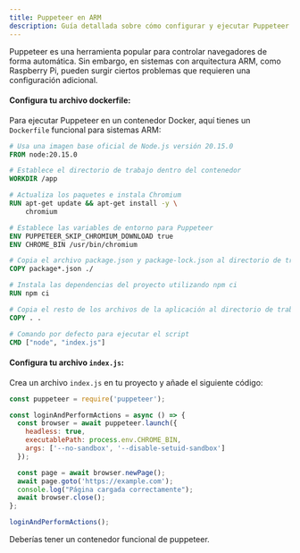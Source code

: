 ```yaml
---
title: Puppeteer en ARM
description: Guía detallada sobre cómo configurar y ejecutar Puppeteer en sistemas con arquitectura ARM.
---
```


Puppeteer es una herramienta popular para controlar navegadores de forma automática. Sin embargo, en sistemas con arquitectura ARM, como Raspberry Pi, pueden surgir ciertos problemas que requieren una configuración adicional.
<LinkCard
title="Documentación Oficial de Puppeteer"
description="Enlace a la documentación oficial de Puppeteer."
href="https://pptr.dev/"/>

#### Configura tu archivo dockerfile:

Para ejecutar Puppeteer en un contenedor Docker, aquí tienes un `Dockerfile` funcional para sistemas ARM:

```dockerfile
# Usa una imagen base oficial de Node.js versión 20.15.0
FROM node:20.15.0

# Establece el directorio de trabajo dentro del contenedor
WORKDIR /app

# Actualiza los paquetes e instala Chromium
RUN apt-get update && apt-get install -y \
    chromium

# Establece las variables de entorno para Puppeteer
ENV PUPPETEER_SKIP_CHROMIUM_DOWNLOAD true
ENV CHROME_BIN /usr/bin/chromium

# Copia el archivo package.json y package-lock.json al directorio de trabajo
COPY package*.json ./

# Instala las dependencias del proyecto utilizando npm ci
RUN npm ci

# Copia el resto de los archivos de la aplicación al directorio de trabajo
COPY . .

# Comando por defecto para ejecutar el script
CMD ["node", "index.js"]
```


#### **Configura tu archivo `index.js`:**

   Crea un archivo `index.js` en tu proyecto y añade el siguiente código:
   ```javascript
   const puppeteer = require('puppeteer');

   const loginAndPerformActions = async () => {
     const browser = await puppeteer.launch({
       headless: true,
       executablePath: process.env.CHROME_BIN,
       args: ['--no-sandbox', '--disable-setuid-sandbox']
     });

     const page = await browser.newPage();
     await page.goto('https://example.com');
     console.log("Página cargada correctamente");
     await browser.close();
   };

   loginAndPerformActions();
   ```
Deberías tener un contenedor funcional de puppeteer.